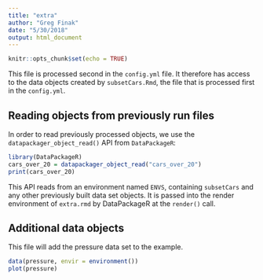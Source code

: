 ```yaml
---
title: "extra"
author: "Greg Finak"
date: "5/30/2018"
output: html_document
---
```


```r
knitr::opts_chunk$set(echo = TRUE)
```

This file is processed second in the `config.yml` file. It therefore has access to the data objects
created by `subsetCars.Rmd`, the file that is processed first in the `config.yml`.

## Reading objects from previously run files

In order to read previously processed objects, we use the `datapackager_object_read()` API from `DataPackageR`:


```r
library(DataPackageR)
cars_over_20 = datapackager_object_read("cars_over_20")
print(cars_over_20)
```

This API reads from an environment named `ENVS`, containing `subsetCars` and any other previously built data set objects. It is passed into the render environment of `extra.rmd` by DataPackageR at the `render()` call. 

## Additional data objects

This file will add the pressure data set to the example.

```r
data(pressure, envir = environment())
plot(pressure)
```

